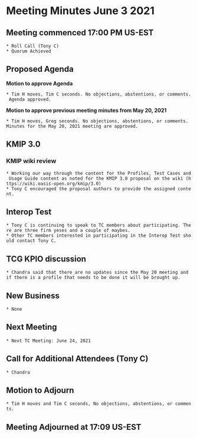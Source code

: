 = Meeting Minutes June 3 2021 =
== Meeting commenced 17:00 PM US-EST ==
 * Roll Call (Tony C)
 * Quorum Achieved

== Proposed Agenda ==

'''Motion to approve Agenda''' 

 * Tim H moves, Tim C seconds. No objections, abstentions, or comments. Agenda approved.

'''Motion to approve previous meeting minutes from May 20, 2021'''

 * Tim H moves, Greg seconds. No objections, abstentions, or comments. Minutes for the May 20, 2021 meeting are approved.

== KMIP 3.0 ==
=== KMIP wiki review ===
 * Working our way through the content for the Profiles, Test Cases and Usage Guide content as noted for the KMIP 3.0 proposal on the wiki (https://wiki.oasis-open.org/kmip/3.0)
 * Tony C encouraged the proposal authors to provide the assigned content.

== Interop Test ==
 * Tony C is continuing to speak to TC members about participating. There are three firm yeses and a couple of maybes.
 * Other TC members interested in participating in the Interop Test should contact Tony C.

== TCG KPIO discussion ==
 * Chandra said that there are no updates since the May 20 meeting and if there is a profile that needs to be done it will be brought up.
 
== New Business ==
 * None
 
== Next Meeting ==
 * Next TC Meeting: June 24, 2021

== Call for Additional Attendees (Tony C) ==
 * Chandra

== Motion to Adjourn ==
 * Tim H moves and Tim C seconds, No objections, abstentions, or comments.

== Meeting Adjourned at 17:09 US-EST ==
